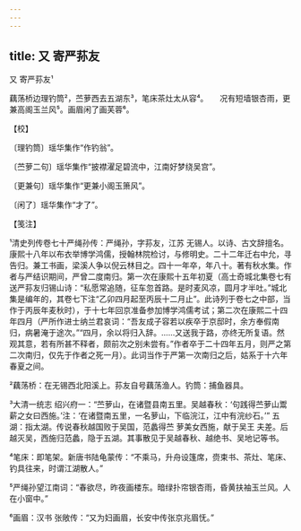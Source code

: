 ```yaml
---
---
---
```

title: 又 寄严荪友
---



又 寄严荪友¹





藕荡桥边理钓筒²，苎萝西去五湖东³，笔床茶灶太从容⁴。　　况有短墙银杏雨，更兼高阁玉兰风⁵。画眉闲了画芙蓉⁶。





【校】


〔理钓筒〕瑶华集作“作钓翁”。

〔苎萝二句〕瑶华集作“披襟濯足碧流中，江南好梦绕吴宫”。

〔更兼句〕瑶华集作“更兼小阁玉箫风”。

〔闲了〕瑶华集作“才了”。





【笺注】


¹清史列传卷七十严绳孙传：严绳孙，字荪友，江苏 无锡人。以诗、古文辞擅名。康熙十八年以布衣举博学鸿儒，授翰林院检讨，与修明史。二十二年迁右中允，寻告归。兼工书画，梁溪人争以倪云林目之。四十一年卒，年八十。著有秋水集。作者与严结识期间，严曾二度南归。第一次在康熙十五年初夏（高士奇城北集卷七有送严荪友归锡山诗：“私愿常追随，征车忽首路。是时麦风凉，圆月才半吐。”城北集是编年的，其卷七下注“乙卯四月起至丙辰十二月止”。此诗列于卷七之中部，当作于丙辰年麦秋时），于十七年回京准备参加博学鸿儒考试；第二次在康熙二十四年四月（严所作进士纳兰君哀词：“吾友成子容若以疾卒于京邸时，余方奉假南归，病暑淹于途次。”“四月，余以将归入辞。……又送我于路，亦终无所复语。然观其意，若有所甚不释者，颇前次之别未尝有。”作者卒于二十四年五月，则严之第二次南归，仅先于作者之死一月）。此词当作于严第一次南归之后，姑系于十六年春夏之间。

²藕荡桥：在无锡西北阳溪上。荪友自号藕荡渔人。钓筒：捕鱼器具。

³大清一统志 绍兴府一：“苎萝山，在诸暨县南五里。吴越春秋：‘句践得苎萝山鬻薪之女曰西施。’注：‘在诸暨南五里，一名萝山，下临浣江，江中有浣纱石。’” 五湖：指太湖。传说春秋越国败于吴国，范蠡得苎 萝美女西施，献于吴王 夫差。后越灭吴，西施归范蠡，隐于五湖。其事散见于吴越春秋、越绝书、吴地记等书。

⁴笔床：即笔架。新唐书陆龟蒙传：“不乘马，升舟设篷席，赍束书、茶灶、笔床、钓具往来，时谓江湖散人。”

⁵严绳孙望江南词：“春欲尽，昨夜画楼东。暗绿扑帘银杏雨，昏黄扶袖玉兰风。人在小窗中。”

⁶画眉：汉书 张敞传：“又为妇画眉，长安中传张京兆眉怃。”